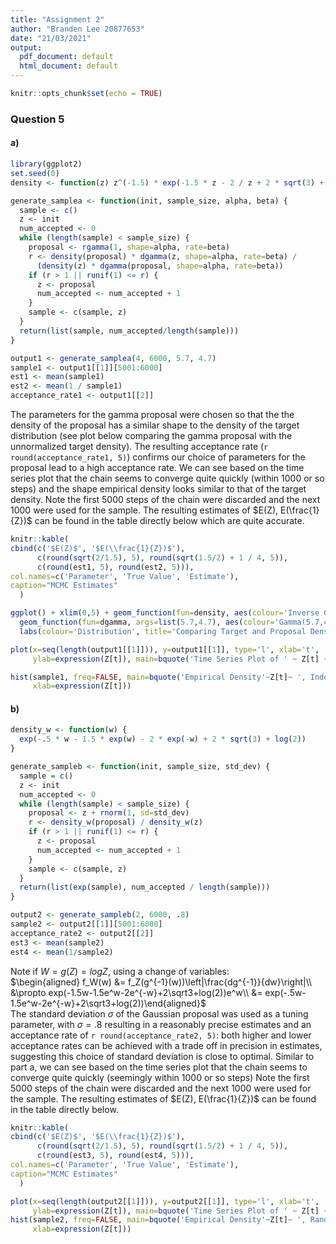 ```yaml
---
title: "Assignment 2"
author: "Branden Lee 20877653"
date: "21/03/2021"
output:
  pdf_document: default
  html_document: default
---
```


```r
knitr::opts_chunk$set(echo = TRUE)
```

### Question 5

#### a)

```r
library(ggplot2)
set.seed(0)
density <- function(z) z^(-1.5) * exp(-1.5 * z - 2 / z + 2 * sqrt(3) + log(2))

generate_samplea <- function(init, sample_size, alpha, beta) {
  sample <- c()
  z <- init
  num_accepted <- 0
  while (length(sample) < sample_size) {
    proposal <- rgamma(1, shape=alpha, rate=beta)
    r <- density(proposal) * dgamma(z, shape=alpha, rate=beta) / 
      (density(z) * dgamma(proposal, shape=alpha, rate=beta))
    if (r > 1 || runif(1) <= r) {
      z <- proposal
      num_accepted <- num_accepted + 1
    }
    sample <- c(sample, z)
  }
  return(list(sample, num_accepted/length(sample)))
}

output1 <- generate_samplea(4, 6000, 5.7, 4.7)
sample1 <- output1[[1]][5001:6000]
est1 <- mean(sample1)
est2 <- mean(1 / sample1)
acceptance_rate1 <- output1[[2]]
```
The parameters for the gamma proposal were chosen so that the the density of the proposal has a similar shape to the density of the target distribution (see plot below comparing the gamma proposal with the unnormalized target density). The resulting acceptance rate (`r round(acceptance_rate1, 5)`) confirms our choice of parameters for the proposal lead to a high acceptance rate. We can see based on the time series plot that the chain seems to converge quite quickly (within 1000 or so steps) and the shape empirical density looks similar to that of the target density. Note the first 5000 steps of the chain were discarded and the next 1000 were used for the sample. The resulting estimates of $E(Z), E(\frac{1}{Z})$ can be found in the table directly below which are quite accurate.

```r
knitr::kable(
cbind(c('$E(Z)$', '$E(\\frac{1}{Z})$'),
      c(round(sqrt(2/1.5), 5), round(sqrt(1.5/2) + 1 / 4, 5)),
      c(round(est1, 5), round(est2, 5))),
col.names=c('Parameter', 'True Value', 'Estimate'),
caption="MCMC Estimates"
  )

ggplot() + xlim(0,5) + geom_function(fun=density, aes(colour='Inverse Gamma')) +
  geom_function(fun=dgamma, args=list(5.7,4.7), aes(colour='Gamma(5.7,4.7)')) +
  labs(colour='Distribution', title='Comparing Target and Proposal Densities')

plot(x=seq(length(output1[[1]])), y=output1[[1]], type='l', xlab='t', 
     ylab=expression(Z[t]), main=bquote('Time Series Plot of ' ~ Z[t] ~ ', Independent MH'))

hist(sample1, freq=FALSE, main=bquote('Empirical Density'~Z[t]~ ', Independent MH'),
     xlab=expression(Z[t]))
```

\newpage

#### b)
```r
density_w <- function(w) {
  exp(-.5 * w - 1.5 * exp(w) - 2 * exp(-w) + 2 * sqrt(3) + log(2))
}

generate_sampleb <- function(init, sample_size, std_dev) {
  sample = c()
  z <- init
  num_accepted <- 0
  while (length(sample) < sample_size) {
    proposal <- z + rnorm(1, sd=std_dev)
    r <- density_w(proposal) / density_w(z)
    if (r > 1 || runif(1) <= r) {
      z <- proposal
      num_accepted <- num_accepted + 1
    }
    sample <- c(sample, z)
  }
  return(list(exp(sample), num_accepted / length(sample)))
}

output2 <- generate_sampleb(2, 6000, .8)
sample2 <- output2[[1]][5001:6000]
acceptance_rate2 <- output2[[2]]
est3 <- mean(sample2)
est4 <- mean(1/sample2)
```
Note if $W=g(Z)=logZ$, using a change of variables:  
$\begin{aligned} f_W(w) &= f_Z(g^{-1}(w))\left|\frac{dg^{-1}}{dw}\right|\\ &\propto exp(-1.5w-1.5e^w-2e^{-w}+2\sqrt3+log(2))e^w\\ &= exp(-.5w-1.5e^w-2e^{-w}+2\sqrt3+log(2))\end{aligned}$  
The standard deviation $\sigma$ of the Gaussian proposal was used as a tuning parameter, with $\sigma=.8$ resulting in a reasonably precise estimates and an acceptance rate of `r round(acceptance_rate2, 5)`: both higher and lower acceptance rates can be achieved with a trade off in precision in estimates, suggesting this choice of standard deviation is close to optimal. Similar to part a, we can see based on the time series plot that the chain seems to converge quite quickly (seemingly within 1000 or so steps) Note the first 5000 steps of the chain were discarded and the next 1000 were used for the sample. The resulting estimates of $E(Z), E(\frac{1}{Z})$ can be found in the table directly below.
```r
knitr::kable(
cbind(c('$E(Z)$', '$E(\\frac{1}{Z})$'),
      c(round(sqrt(2/1.5), 5), round(sqrt(1.5/2) + 1 / 4, 5)),
      c(round(est3, 5), round(est4, 5))),
col.names=c('Parameter', 'True Value', 'Estimate'),
caption="MCMC Estimates"
  )

plot(x=seq(length(output2[[1]])), y=output2[[1]], type='l', xlab='t', 
     ylab=expression(Z[t]), main=bquote('Time Series Plot of ' ~ Z[t] ~ ', Random Walk MH'))
hist(sample2, freq=FALSE, main=bquote('Empirical Density'~Z[t]~ ', Random Walk MH'), 
     xlab=expression(Z[t]))
```